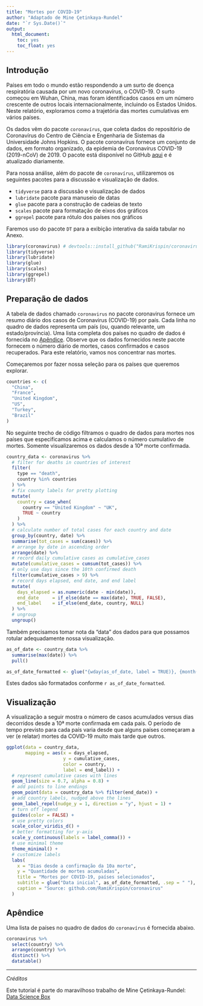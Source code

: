 ```yaml
---
title: "Mortes por COVID-19"
author: "Adaptado de Mine Çetinkaya-Rundel"
date: "`r Sys.Date()`"
output: 
  html_document: 
    toc: yes
    toc_float: yes
---
```


## Introdução

Países em todo o mundo estão respondendo a um surto de doença respiratória causada por um novo coronavírus, o COVID-19. O surto começou em Wuhan, China, mas foram identificados casos em um número crescente de outros locais internacionalmente, incluindo os Estados Unidos. Neste relatório, exploramos como a trajetória das mortes cumulativas em vários países.

Os dados vêm do pacote `coronavírus`, que coleta dados do repositório de Coronavírus do Centro de Ciência e Engenharia de Sistemas da Universidade Johns Hopkins. O pacote coronavírus fornece um conjunto de dados, em formato organizado, da epidemia de Coronavírus COVID-19 (2019-nCoV) de 2019. O pacote está disponível no GitHub [aqui](https://github.com/RamiKrispin/coronavirus) e é atualizado diariamente.

Para nossa análise, além do pacote de `coronavírus`, utilizaremos os seguintes pacotes para a discussão e visualização de dados.

- `tidyverse` para a discussão e visualização de dados
- `lubridate` pacote para manuseio de datas
- `glue` pacote para a construção de cadeias de texto
- `scales` pacote para formatação de eixos dos gráficos
- `ggrepel` pacote para rótulo dos países nos gráficos

Faremos uso do pacote `DT` para a exibição interativa da saída tabular no Anexo.

```r
library(coronavirus) # devtools::install_github("RamiKrispin/coronavirus")
library(tidyverse)
library(lubridate)
library(glue)
library(scales)
library(ggrepel)
library(DT)
```

## Preparação de dados

A tabela de dados chamado `coronavirus` no pacote coronavirus fornece um resumo diário dos casos de Coronavirus (COVID-19) por país. Cada linha no quadro de dados representa um país (ou, quando relevante, um estado/província). Uma lista completa dos países no quadro de dados é fornecida no [Apêndice]. Observe que os dados fornecidos neste pacote fornecem o número diário de mortes, casos confirmados e casos recuperados. Para este relatório, vamos nos concentrar nas mortes. 

Começaremos por fazer nossa seleção para os países que queremos explorar.

```r
countries <- c(
  "China",
  "France",
  "United Kingdom",
  "US",
  "Turkey", 
  "Brazil"
)
```

No seguinte trecho de código filtramos o quadro de dados para mortes nos países que especificamos acima e calculamos o número cumulativo de mortes. Somente visualizaremos os dados desde a 10ª morte confirmada. 

```r
country_data <- coronavirus %>%
  # filter for deaths in countries of interest
  filter(
    type == "death",
    country %in% countries
  ) %>%
  # fix county labels for pretty plotting
  mutate(
    country = case_when(
      country == "United Kingdom" ~ "UK",
      TRUE ~ country
    )
  ) %>%
  # calculate number of total cases for each country and date
  group_by(country, date) %>%
  summarise(tot_cases = sum(cases)) %>%
  # arrange by date in ascending order
  arrange(date) %>%
  # record daily cumulative cases as cumulative_cases
  mutate(cumulative_cases = cumsum(tot_cases)) %>%
  # only use days since the 10th confirmed death
  filter(cumulative_cases > 9) %>%
  # record days elapsed, end date, and end label
  mutate(
    days_elapsed = as.numeric(date - min(date)),
    end_date     = if_else(date == max(date), TRUE, FALSE),
    end_label    = if_else(end_date, country, NULL)
  ) %>%
  # ungroup
  ungroup()
```

Também precisamos tomar nota da "data" dos dados para que possamos rotular adequadamente nossa visualização.

```r
as_of_date <- country_data %>% 
  summarise(max(date)) %>% 
  pull()

as_of_date_formatted <- glue("{wday(as_of_date, label = TRUE)}, {month(as_of_date, label = TRUE)} {day(as_of_date)}, {year(as_of_date)}")
```

Estes dados são formatados conforme `r as_of_date_formatted`.

## Visualização

A visualização a seguir mostra o número de casos acumulados versus dias decorridos desde a 10ª morte confirmada em cada país. O período de tempo previsto para cada país varia desde que alguns países começaram a ver (e relatar) mortes da COVID-19 muito mais tarde que outros.

```r
ggplot(data = country_data,
       mapping = aes(x = days_elapsed, 
                     y = cumulative_cases, 
                     color = country, 
                     label = end_label)) +
  # represent cumulative cases with lines
  geom_line(size = 0.7, alpha = 0.8) +
  # add points to line endings
  geom_point(data = country_data %>% filter(end_date)) +
  # add country labels, nudged above the lines
  geom_label_repel(nudge_y = 1, direction = "y", hjust = 1) + 
  # turn off legend
  guides(color = FALSE) +
  # use pretty colors
  scale_color_viridis_d() +
  # better formatting for y-axis
  scale_y_continuous(labels = label_comma()) +
  # use minimal theme
  theme_minimal() +
  # customize labels
  labs(
    x = "Dias desde a confirmação da 10a morte",
    y = "Quantidade de mortes acumuladas",
    title = "Mortes por COVID-19, países selecionados",
    subtitle = glue("Data inicial", as_of_date_formatted, .sep = " "),
    caption = "Source: github.com/RamiKrispin/coronavirus"
  )
```

## Apêndice

Uma lista de países no quadro de dados do `coronavírus` é fornecida abaixo.

```r
coronavirus %>%
  select(country) %>%
  arrange(country) %>%
  distinct() %>%
  datatable()
```

---

_Créditos_

Este tutorial é parte do maravilhoso trabalho de Mine Çetinkaya-Rundel: [Data Science Box](https://datasciencebox.org/) 